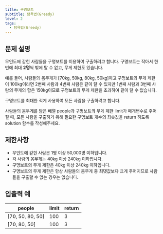 ```yaml
---
title: 구명보트
subtitle: 탐욕법(Greedy)
level: 2
tags:
  - 탐욕법(Greedy)
---
```


## 문제 설명

무인도에 갇힌 사람들을 구명보트를 이용하여 구출하려고 합니다. 구명보트는 작아서 한 번에 최대 **2명**씩 밖에 탈 수 없고, 무게 제한도 있습니다.

예를 들어, 사람들의 몸무게가 \[70kg, 50kg, 80kg, 50kg\]이고 구명보트의 무게 제한이 100kg이라면 2번째 사람과 4번째 사람은 같이 탈 수 있지만 1번째 사람과 3번째 사람의 무게의 합은 150kg이므로 구명보트의 무게 제한을 초과하여 같이 탈 수 없습니다.

구명보트를 최대한 적게 사용하여 모든 사람을 구출하려고 합니다.

사람들의 몸무게를 담은 배열 people과 구명보트의 무게 제한 limit가 매개변수로 주어질 때, 모든 사람을 구출하기 위해 필요한 구명보트 개수의 최솟값을 return 하도록 solution 함수를 작성해주세요.

## 제한사항

- 무인도에 갇힌 사람은 1명 이상 50,000명 이하입니다.
- 각 사람의 몸무게는 40kg 이상 240kg 이하입니다.
- 구명보트의 무게 제한은 40kg 이상 240kg 이하입니다.
- 구명보트의 무게 제한은 항상 사람들의 몸무게 중 최댓값보다 크게 주어지므로 사람들을 구출할 수 없는 경우는 없습니다.

## 입출력 예

| people             | limit | return |
| ------------------ | ----- | ------ |
| \[70, 50, 80, 50\] | 100   | 3      |
| \[70, 80, 50\]     | 100   | 3      |
